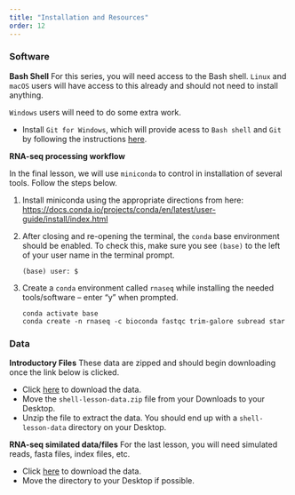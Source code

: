 ```yaml
---
title: "Installation and Resources"
order: 12
---
```


### Software

**Bash Shell**
For this series, you will need access to the Bash shell. `Linux` and `macOS` users will have access to this already and should not need to install anything. 

`Windows` users will need to do some extra work. 

- Install `Git for Windows`, which will provide acess to `Bash shell` and `Git` by following the instructions [here](https://carpentries.github.io/workshop-template/#shell).

**RNA-seq processing workflow**

In the final lesson, we will use `miniconda` to control in installation of several tools. Follow the steps below.

1. Install miniconda using the appropriate directions from here:
<https://docs.conda.io/projects/conda/en/latest/user-guide/install/index.html>

2. After closing and re-opening the terminal, the `conda` base environment should be enabled. To check this, make sure you see `(base)` to the left of your user name in the terminal prompt.

	```
	(base) user: $
	```

3. Create a `conda` environment called `rnaseq` while installing the needed tools/software -- enter "y" when prompted.

	```
	conda activate base
	conda create -n rnaseq -c bioconda fastqc trim-galore subread star
	```

### Data

**Introductory Files**
These data are zipped and should begin downloading once the link below is clicked.

- Click [here](https://swcarpentry.github.io/shell-novice/data/shell-lesson-data.zip) to download the data.
- Move the `shell-lesson-data.zip` file from your Downloads to your Desktop.
- Unzip the file to extract the data. You should end up with a `shell-lesson-data` directory on your Desktop.

**RNA-seq similated data/files**
For the last lesson, you will need simulated reads, fasta files, index files, etc.

- Click [here](https://drive.google.com/drive/folders/1w7CW7UCZPKg296MIpIAEu08DgFvhjsGJ?usp=share_link) to download the data.
- Move the directory to your Desktop if possible.